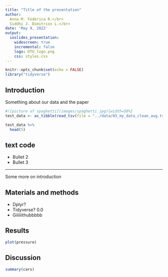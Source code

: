 ```yaml
---
title: "Title of the presentation"
author: 
  Anna M. Federica R.</br>
  Siddhi J. Dimitrios L.</br> 
date: 'May 9, 2022'
output: 
  ioslides_presentation:
    widescreen: true
    incremental: false
    logo: DTU_logo.png
    css: styles.css
---
```


```r
knitr::opts_chunk$set(echo = FALSE)
library("tidyverse")
```

## Introduction

Something about our data and the paper


```r
#![picture of spaghetti](images/spaghetti.jpg){width=50%} 
test_data <- as_tibble(read_tsv(file = "../data/03_my_data_clean_aug.tsv"))
```
```r
test_data %>% 
  head(5)
```


text code
- 
- Bullet 2
- Bullet 3

---
Some more on introduction

## Materials and methods

- Dplyr?
- Tidyverse? 0.0
- Giiiiiithubbbbb

## Results
```r
plot(pressure)
```


## Discussion
```r
summary(cars)
```


